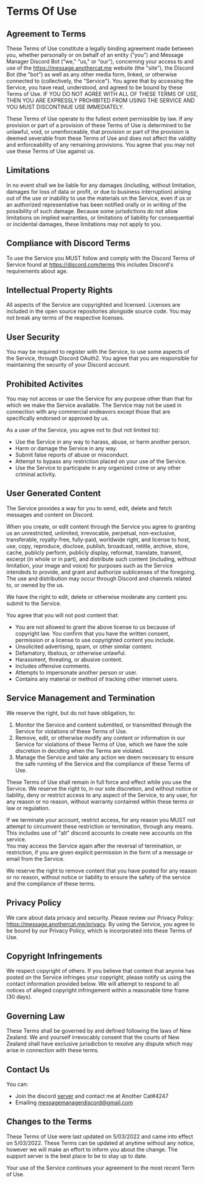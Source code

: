
# Terms Of Use

## Agreement to Terms

These Terms of Use constitute a legally binding agreement made between you,
whether personally or on behalf of an entity (“you”) and Message Manager Discord Bot (“we," “us," or “our”),
concerning your access to and use of the https://message.anothercat.me website (the "site"), the Discord Bot (the "bot") as well as any other media form,
linked, or otherwise connected to (collectively, the "Service"). You agree that by accessing the Service,
you have read, understood, and agreed to be bound by these Terms of Use.
IF YOU DO NOT AGREE WITH ALL OF THESE TERMS OF USE, THEN YOU ARE EXPRESSLY PROHIBITED FROM USING THE SERVICE AND YOU MUST DISCONTINUE USE IMMEDIATELY.

These Terms of Use operate to the fullest extent permissible by law.
If any provision or part of a provision of these Terms of Use is determined to be unlawful, void, or unenforceable,
that provision or part of the provision is deemed severable from these Terms of Use and does not affect the validity and enforceability of any remaining provisions.
You agree that you may not use these Terms of Use against us.

## Limitations

In no event shall we be liable for any damages (including, without limitation, damages for loss of data or profit, or due to business interruption)
arising out of the use or inability to use the materials on the Service,
even if us or an authorized representative has been notified orally or in writing of the possibility of such damage.
Because some jurisdictions do not allow limitations on implied warranties, or limitations of liability for consequential or incidental damages,
these limitations may not apply to you.

## Compliance with Discord Terms

To use the Service you MUST follow and comply with the Discord Terms of Service found at https://discord.com/terms
this includes Discord's requirements about age.

## Intellectual Property Rights

All aspects of the Service are copyrighted and licensed.
Licenses are included in the open source repositories alongside source code.
You may not break any terms of the respective licenses.

## User Security

You may be required to register with the Service, to use some aspects of the Service, through Discord OAuth2.
You agree that you are responsible for maintaining the security of your Discord account.

## Prohibited Activites

You may not access or use the Service for any purpose other than that for which we make the Service available.
The Service may not be used in connection with any commercial endeavors except those that are specifically endorsed or approved by us.

As a user of the Service, you agree not to (but not limited to):

- Use the Service in any way to harass, abuse, or harm another person.
- Harm or damage the Service in any way.
- Submit false reports of abuse or misconduct.
- Attempt to bypass any restriction placed on your use of the Service.
- Use the Service to participate in any organized crime or any other criminal activity.

## User Generated Content

The Service provides a way for you to send, edit, delete and fetch messages and content on Discord.

When you create, or edit content through the Service you agree to granting us an unrestricted, unlimited, irrevocable,
perpetual, non-exclusive, transferable, royalty-free, fully-paid, worldwide right, and license to host, use, copy,
reproduce, disclose, publish, broadcast, retitle, archive, store, cache, publicly perform, publicly display, reformat,
translate, transmit, excerpt (in whole or in part), and distribute such content (including, without limitation, your image and voice)
for purposes such as the Service intendeds to provide, and grant and authorize sublicenses of the foregoing.
The use and distribution may occur through Discord and channels related to, or owned by the us.

We have the right to edit, delete or otherwise moderate any content you submit to the Service.

You agree that you will not post content that:

- You are not allowed to grant the above license to us because of copyright law. You confirm that you have the written consent, permission or a license to use copyrighted content you include.
- Unsolicited advertising, spam, or other similar content.
- Defamatory, libelous, or otherwise unlawful.
- Harassment, threating, or abusive content.
- Includes offensive comments.
- Attempts to impersonate another person or user.
- Contains any material or method of tracking other internet users.

## Service Management and Termination

We reserve the right, but do not have obligation, to:

1. Monitor the Service and content submitted, or transmitted through the Service for violations of these Terms of Use.
2. Remove, edit, or otherwise modify any content or information in our Service for violations of these Terms of Use, which we have the sole discretion in deciding when the Terms are violated.
3. Manage the Service and take any action we deem necessary to ensure the safe running of the Service and the compliance of these Terms of Use.

These Terms of Use shall remain in full force and effect while you use the Service.
We reserve the right to, in our sole discretion, and without notice or liability, deny or restrict access to any aspect of the Service,
to any user, for any reason or no reason, without warranty contained within these terms or law or regulation.

If we terminate your account, restrict access, for any reason you MUST not attempt to circumvent these restriction or termination,
through any means. This includes use of "alt" discord accounts to create new accounts on the service.  
You may access the Service again after the reversal of termination, or restriction,
if you are given explicit permission in the form of a message or email from the Service.

We reserve the right to remove content that you have posted for any reason or no reason,
without notice or liability to ensure the safety of the service and the compliance of these terms.

## Privacy Policy

We care about data privacy and security. Please review our Privacy Policy: https://message.anothercat.me/privacy.
By using the Service, you agree to be bound by our Privacy Policy, which is incorporated into these Terms of Use.

## Copyright Infringements

We respect copyright of others. If you believe that content that anyone has posted on the Service infringes your copyright,
please notify us using the contact information provided below.
We will attempt to respond to all notices of alleged copyright infringement within a reasonable time frame (30 days).

## Governing Law

These Terms shall be governed by and defined following the laws of New Zealand.
We and yourself irrevocably consent that the courts of New Zealand shall have exclusive jurisdiction to resolve any dispute which may arise in connection with these terms.

## Contact Us

You can:

- Join the discord [server](https://discord.gg/xFZu29t) and contact me at <InlineCode>Another Cat#4247</InlineCode>
- Emailing [messagemanagerdiscord@gmail.com](mailto:messagemanagerdiscord@gmail.com)

## Changes to the Terms

These Terms of Use were last updated on 5/03/2022 and came into effect on 5/03/2022. These Terms can be updated at anytime without any notice, however we will make an effort to inform you about the change. The support server is the best place to be to stay up to date.

Your use of the Service continues your agreement to the most recent Term of Use.
